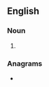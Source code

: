 ==English==

===Noun===
{{head|en|noun form}}

# {{plural of|en|gatherer}}

===Anagrams===
* {{anagrams|en|a=aeeghrrst|regathers}}